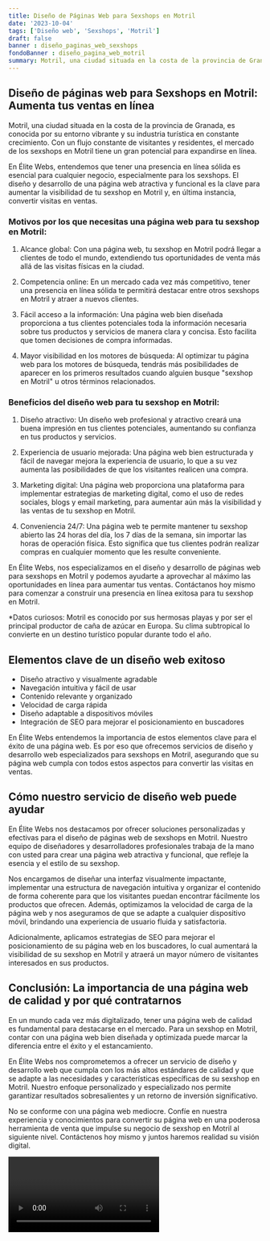 ```yaml
---
title: Diseño de Páginas Web para Sexshops en Motril
date: '2023-10-04'
tags: ['Diseño web', 'Sexshops', 'Motril']
draft: false
banner : diseño_paginas_web_sexshops
fondoBanner : diseño_pagina_web_motril
summary: Motril, una ciudad situada en la costa de la provincia de Granada, es conocida por su entorno vibrante y su industria turística en constante crecimiento. Con un flujo constante de visitantes y residentes, el mercado de los sexshops en Motril tiene un gran potencial para expandirse en línea.
---
```


## Diseño de páginas web para Sexshops en Motril: Aumenta tus ventas en línea

Motril, una ciudad situada en la costa de la provincia de Granada, es conocida por su entorno vibrante y su industria turística en constante crecimiento. Con un flujo constante de visitantes y residentes, el mercado de los sexshops en Motril tiene un gran potencial para expandirse en línea.

En Élite Webs, entendemos que tener una presencia en línea sólida es esencial para cualquier negocio, especialmente para los sexshops. El diseño y desarrollo de una página web atractiva y funcional es la clave para aumentar la visibilidad de tu sexshop en Motril y, en última instancia, convertir visitas en ventas.

### Motivos por los que necesitas una página web para tu sexshop en Motril:

1. Alcance global: Con una página web, tu sexshop en Motril podrá llegar a clientes de todo el mundo, extendiendo tus oportunidades de venta más allá de las visitas físicas en la ciudad.

2. Competencia online: En un mercado cada vez más competitivo, tener una presencia en línea sólida te permitirá destacar entre otros sexshops en Motril y atraer a nuevos clientes.

3. Fácil acceso a la información: Una página web bien diseñada proporciona a tus clientes potenciales toda la información necesaria sobre tus productos y servicios de manera clara y concisa. Esto facilita que tomen decisiones de compra informadas.

4. Mayor visibilidad en los motores de búsqueda: Al optimizar tu página web para los motores de búsqueda, tendrás más posibilidades de aparecer en los primeros resultados cuando alguien busque "sexshop en Motril" u otros términos relacionados.

### Beneficios del diseño web para tu sexshop en Motril:

1. Diseño atractivo: Un diseño web profesional y atractivo creará una buena impresión en tus clientes potenciales, aumentando su confianza en tus productos y servicios.

2. Experiencia de usuario mejorada: Una página web bien estructurada y fácil de navegar mejora la experiencia de usuario, lo que a su vez aumenta las posibilidades de que los visitantes realicen una compra.

3. Marketing digital: Una página web proporciona una plataforma para implementar estrategias de marketing digital, como el uso de redes sociales, blogs y email marketing, para aumentar aún más la visibilidad y las ventas de tu sexshop en Motril.

4. Conveniencia 24/7: Una página web te permite mantener tu sexshop abierto las 24 horas del día, los 7 días de la semana, sin importar las horas de operación física. Esto significa que tus clientes podrán realizar compras en cualquier momento que les resulte conveniente.

En Élite Webs, nos especializamos en el diseño y desarrollo de páginas web para sexshops en Motril y podemos ayudarte a aprovechar al máximo las oportunidades en línea para aumentar tus ventas. Contáctanos hoy mismo para comenzar a construir una presencia en línea exitosa para tu sexshop en Motril.

\*Datos curiosos: Motril es conocido por sus hermosas playas y por ser el principal productor de caña de azúcar en Europa. Su clima subtropical lo convierte en un destino turístico popular durante todo el año.

<GifSeo />

<Cta />

## Elementos clave de un diseño web exitoso

- Diseño atractivo y visualmente agradable
- Navegación intuitiva y fácil de usar
- Contenido relevante y organizado
- Velocidad de carga rápida
- Diseño adaptable a dispositivos móviles
- Integración de SEO para mejorar el posicionamiento en buscadores

En Élite Webs entendemos la importancia de estos elementos clave para el éxito de una página web. Es por eso que ofrecemos servicios de diseño y desarrollo web especializados para sexshops en Motril, asegurando que su página web cumpla con todos estos aspectos para convertir las visitas en ventas.

## Cómo nuestro servicio de diseño web puede ayudar

En Élite Webs nos destacamos por ofrecer soluciones personalizadas y efectivas para el diseño de páginas web de sexshops en Motril. Nuestro equipo de diseñadores y desarrolladores profesionales trabaja de la mano con usted para crear una página web atractiva y funcional, que refleje la esencia y el estilo de su sexshop.

Nos encargamos de diseñar una interfaz visualmente impactante, implementar una estructura de navegación intuitiva y organizar el contenido de forma coherente para que los visitantes puedan encontrar fácilmente los productos que ofrecen. Además, optimizamos la velocidad de carga de la página web y nos aseguramos de que se adapte a cualquier dispositivo móvil, brindando una experiencia de usuario fluida y satisfactoria.

Adicionalmente, aplicamos estrategias de SEO para mejorar el posicionamiento de su página web en los buscadores, lo cual aumentará la visibilidad de su sexshop en Motril y atraerá un mayor número de visitantes interesados en sus productos.

## Conclusión: La importancia de una página web de calidad y por qué contratarnos

En un mundo cada vez más digitalizado, tener una página web de calidad es fundamental para destacarse en el mercado. Para un sexshop en Motril, contar con una página web bien diseñada y optimizada puede marcar la diferencia entre el éxito y el estancamiento.

En Élite Webs nos comprometemos a ofrecer un servicio de diseño y desarrollo web que cumpla con los más altos estándares de calidad y que se adapte a las necesidades y características específicas de su sexshop en Motril. Nuestro enfoque personalizado y especializado nos permite garantizar resultados sobresalientes y un retorno de inversión significativo.

No se conforme con una página web mediocre. Confíe en nuestra experiencia y conocimientos para convertir su página web en una poderosa herramienta de venta que impulse su negocio de sexshop en Motril al siguiente nivel. Contáctenos hoy mismo y juntos haremos realidad su visión digital.

<Video />

<CtaBot job='Sexshops' city='Motril'/>

<Gmaps query='Motril+españa+maps' />